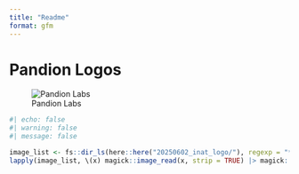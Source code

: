 ```yaml
---
title: "Readme"
format: gfm
---
```


# Pandion Logos

![Pandion Labs](20250602_inat_logo/pandion_logo_5.png)


```r
#| echo: false
#| warning: false
#| message: false

image_list <- fs::dir_ls(here::here("20250602_inat_logo/"), regexp = "*.png$", recurse = TRUE)
lapply(image_list, \(x) magick::image_read(x, strip = TRUE) |> magick::image_ggplot())

```